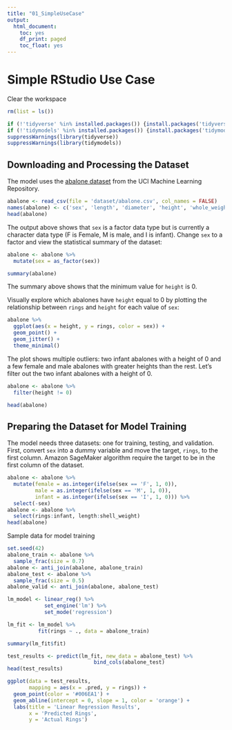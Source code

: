 ```yaml
---
title: "01_SimpleUseCase"
output:
  html_document:
    toc: yes
    df_print: paged
    toc_float: yes
---
```


# Simple RStudio Use Case

Clear the workspace
```r
rm(list = ls())
```

```r
if (!'tidyverse' %in% installed.packages()) {install.packages('tidyverse')}
if (!'tidymodels' %in% installed.packages()) {install.packages('tidymodels')}
suppressWarnings(library(tidyverse))
suppressWarnings(library(tidymodels))
```


## Downloading and Processing the Dataset
The model uses the [abalone dataset](https://archive.ics.uci.edu/ml/datasets/abalone)
from the UCI Machine Learning Repository.
```r
abalone <- read_csv(file = 'dataset/abalone.csv', col_names = FALSE)
names(abalone) <- c('sex', 'length', 'diameter', 'height', 'whole_weight', 'shucked_weight', 'viscera_weight', 'shell_weight', 'rings')
head(abalone)
```

The output above shows that `sex` is a factor data type but is currently a
character data type (F is Female, M is male, and I is infant). Change `sex` to a
factor and view the statistical summary of the dataset:
```r
abalone <- abalone %>%
  mutate(sex = as_factor(sex))
```

```r
summary(abalone)
```

The summary above shows that the minimum value for `height` is 0.

Visually explore which abalones have `height` equal to 0 by plotting the
relationship between `rings` and `height` for each value of `sex`:
```r
abalone %>%
  ggplot(aes(x = height, y = rings, color = sex)) +
  geom_point() +
  geom_jitter() +
  theme_minimal()
```

The plot shows multiple outliers: two infant abalones with a height of 0 and a
few female and male abalones with greater heights than the rest. Let’s filter
out the two infant abalones with a height of 0.

```r
abalone <- abalone %>%
  filter(height != 0)

head(abalone)
```


## Preparing the Dataset for Model Training

The model needs three datasets: one for training, testing, and validation.
First, convert `sex` into a dummy variable and move the target, `rings`, to the
first column. Amazon SageMaker algorithm require the target to be in the first
column of the dataset.
```r
abalone <- abalone %>%
  mutate(female = as.integer(ifelse(sex == 'F', 1, 0)),
         male = as.integer(ifelse(sex == 'M', 1, 0)),
         infant = as.integer(ifelse(sex == 'I', 1, 0))) %>%
  select(-sex)
abalone <- abalone %>%
  select(rings:infant, length:shell_weight)
head(abalone)
```

Sample data for model training
```r
set.seed(42)
abalone_train <- abalone %>%
  sample_frac(size = 0.7)
abalone <- anti_join(abalone, abalone_train)
abalone_test <- abalone %>%
  sample_frac(size = 0.5)
abalone_valid <- anti_join(abalone, abalone_test)
```

```r

lm_model <- linear_reg() %>%
            set_engine('lm') %>% 
            set_mode('regression')
```

```r

lm_fit <- lm_model %>%
          fit(rings ~ ., data = abalone_train)
```

```r
summary(lm_fit$fit)
```


```r
test_results <- predict(lm_fit, new_data = abalone_test) %>%
                            bind_cols(abalone_test)
head(test_results)
```

```r
ggplot(data = test_results,
       mapping = aes(x = .pred, y = rings)) +
  geom_point(color = '#006EA1') +
  geom_abline(intercept = 0, slope = 1, color = 'orange') +
  labs(title = 'Linear Regression Results',
       x = 'Predicted Rings',
       y = 'Actual Rings')
```

